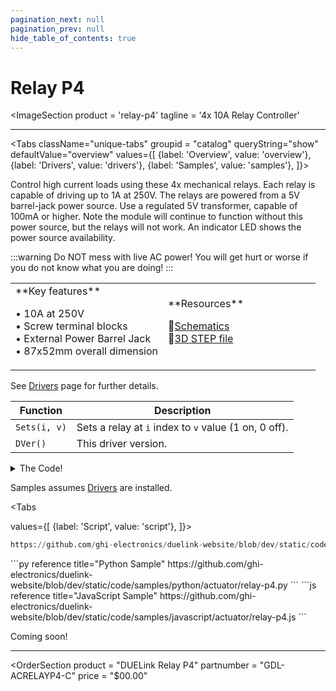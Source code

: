 ```yaml
---
pagination_next: null
pagination_prev: null
hide_table_of_contents: true
---
```



# Relay P4

<ImageSection
    product = 'relay-p4'
    tagline = '4x 10A Relay Controller'
></ImageSection>

---

<Tabs className="unique-tabs" groupid = "catalog" queryString="show" defaultValue="overview"
  values={[
    {label: 'Overview', value: 'overview'},
    {label: 'Drivers', value: 'drivers'},
    {label: 'Samples', value: 'samples'},
  ]}>

<TabItem value="overview">

Control high current loads using these 4x mechanical relays. Each relay is capable of driving up to 1A at 250V. The relays are powered from a 5V barrel-jack power source. Use a regulated 5V transformer, capable of 100mA or higher. Note the module will continue to function without this power source, but the relays will not work. An indicator LED shows the power source availability.

:::warning
Do NOT mess with live AC power! You will get hurt or worse if you do not know what you are doing!
:::

<table><td width='50%'>
**Key features**

• 10A at 250V<br/>
• Screw terminal blocks<br/>
• External Power Barrel Jack <br/>
• 87x52mm overall dimension<br/>

</td><td width='50%'>
**Resources**

📄[Schematics](pathname:///sch/gdl-acrelayp4-c.pdf)<br/>
🔩[3D STEP file](pathname:///3d/gdl-acrelayp4-c.step)<br/>

</td></table>
</TabItem>

<TabItem value="drivers">

See [Drivers](../../engine/drivers) page for further details.

Function | Description
--- | ---
`Sets(i, v)`  | Sets a relay at `i` index to `v` value (1 on, 0 off).
`DVer()`   | This driver version.

<details>
  <summary>The Code!</summary>



```py reference title="Relay P4 Driver"
https://github.com/ghi-electronics/duelink-website/blob/dev/static/code/drivers/actuator/relay-p4.txt
```

</details>
</TabItem>

<TabItem value="samples">

Samples assumes [Drivers](../../engine/drivers) are installed.

<Tabs

  values={[
    {label: 'Script', value: 'script'},
]}>

<TabItem value="script">

```py reference title="Script Sample"
https://github.com/ghi-electronics/duelink-website/blob/dev/static/code/samples/script/actuator/relay-p4.txt
```
</TabItem>

<TabItem value="py">
```py reference title="Python Sample"
https://github.com/ghi-electronics/duelink-website/blob/dev/static/code/samples/python/actuator/relay-p4.py
```
</TabItem>

<TabItem value="js">
```js reference title="JavaScript Sample"
https://github.com/ghi-electronics/duelink-website/blob/dev/static/code/samples/javascript/actuator/relay-p4.js
```

</TabItem>

</Tabs>

</TabItem>

<TabItem value="projects">Coming soon!</TabItem>

</Tabs>

---

<OrderSection
    product = "DUELink Relay P4"
    partnumber = "GDL-ACRELAYP4-C"
    price = "$00.00"
></OrderSection>

